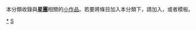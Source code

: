 {{Catnav|頁面分類|自然科学|天文学|天体|星團}}
{{hiddencat}}
{{WPSS-cat}}
本分類收錄與'''[[星團|星團]]'''相關的[[Wikipedia:小作品|小作品]]。若要將條目加入本分類下，請加入'''{{tl|Star-cluster-stub}}'''，或者'''{{tl|星團小作品}}'''模板。

[[category:星團|*]]
[[category:天文小作品|S]]